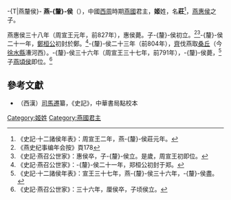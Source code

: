 -{T|燕釐侯}-
'''燕-{釐}-侯'''（{{bd|？||前791年|catIdx=J}}），中國[[西周|西周]]時期[[燕國|燕國]]君主，'''姬'''姓，名'''莊'''<ref>《史記·十二諸侯年表》：周宣王二年，燕-{釐}-侯莊元年。</ref>，[[燕惠侯|燕惠侯]]之子。

燕惠侯三十八年（周宣王元年，前827年），惠侯薨。子-{釐}-侯初立。<ref>《燕史纪事编年会按》頁178</ref><ref>《史記·燕召公世家》：惠侯卒，子-{釐}-侯立。是歲，周宣王初即位。</ref>-{釐}-侯二十一年，[[鄭桓公|鄭桓公]]初封於鄭。<ref>《史記·燕召公世家》：-{釐}-侯二十一年，郑桓公初封于郑。</ref>-{釐}-侯二十三年（前804年），[[齐国|齊]]伐燕取[[桑丘|桑丘]]（今[[徐水縣|徐水縣]]漕河西）。-{釐}-侯三十六年（周宣王三十七年，前791年），-{釐}-侯薨，<ref>《史記·十二諸侯年表》：宣王三十七年，燕-{釐}-侯三十六年，-{釐}-侯盡。</ref>子[[燕頃侯|燕頃侯]]即位。<ref>《史記·燕召公世家》：三十六年，厘侯卒，子顷侯立。</ref>

==參考文獻==
{{reflist}}

*（西漢）[[司馬遷|司馬遷]]纂，《史記》，中華書局點校本

{{中国皇帝|父[[燕惠侯|燕惠侯]]|子[[燕頃侯|燕頃侯]]|[[燕國君主|燕國君主]]|前826年—前791年}}
{{燕國君主}}
{{China-monarch-stub}}

[[Category:姬姓|Category:姬姓]]
[[Category:燕國君主|Category:燕國君主]]